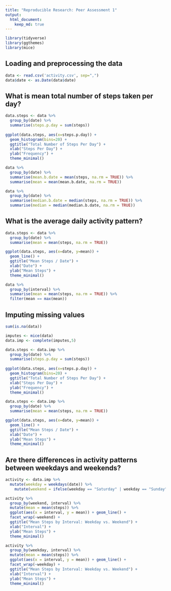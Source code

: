 ```yaml
---
title: "Reproducible Research: Peer Assessment 1"
output: 
  html_document:
    keep_md: true
---
```


```r
library(tidyverse)
library(ggthemes)
library(mice)
```

## Loading and preprocessing the data
```r
data <- read.csv('activity.csv', sep=",")
data$date <- as.Date(data$date)
```


## What is mean total number of steps taken per day?
```r
data.steps <- data %>%
  group_by(date) %>%
  summarise(steps.p.day = sum(steps))
  
ggplot(data.steps, aes(x=steps.p.day)) +
  geom_histogram(bins=20) +
  ggtitle("Total Number of Steps Per Day") + 
  xlab("Steps Per Day") + 
  ylab("Frequency") +
  theme_minimal()
```

```r
data %>%
  group_by(date) %>%
  summarise(mean.b.date = mean(steps, na.rm = TRUE)) %>%
  summarise(mean = mean(mean.b.date, na.rm = TRUE))
```

```r
data %>%
  group_by(date) %>%
  summarise(median.b.date = median(steps, na.rm = TRUE)) %>%
  summarise(median = median(median.b.date, na.rm = TRUE))
```

## What is the average daily activity pattern?
```r
data.steps <- data %>%
  group_by(date) %>%
  summarise(mean = mean(steps, na.rm = TRUE))

ggplot(data.steps, aes(x=date, y=mean)) +
  geom_line() +
  ggtitle("Mean Steps / Date") + 
  xlab("Date") + 
  ylab("Mean Steps") +
  theme_minimal()
```

```r
data %>%
  group_by(interval) %>%
  summarise(mean = mean(steps, na.rm = TRUE)) %>%
  filter(mean == max(mean))
```


## Imputing missing values
```r
sum(is.na(data))
```

```r
imputes <- mice(data)
data.imp <- complete(imputes,5)
```

```r
data.steps <- data.imp %>%
  group_by(date) %>%
  summarise(steps.p.day = sum(steps))
  
ggplot(data.steps, aes(x=steps.p.day)) +
  geom_histogram(bins=20) +
  ggtitle("Total Number of Steps Per Day") + 
  xlab("Steps Per Day") + 
  ylab("Frequency") +
  theme_minimal()
```

```r
data.steps <- data.imp %>%
  group_by(date) %>%
  summarise(mean = mean(steps, na.rm = TRUE))

ggplot(data.steps, aes(x=date, y=mean)) +
  geom_line() +
  ggtitle("Mean Steps / Date") + 
  xlab("Date") + 
  ylab("Mean Steps") +
  theme_minimal()
```

## Are there differences in activity patterns between weekdays and weekends?
```r
activity <- data.imp %>% 
  mutate(weekday = weekdays(date)) %>%
    mutate(weekend = ifelse(weekday == "Saturday" | weekday == "Sunday", "Weekend", "Weekday"))
```

```r
activity %>% 
  group_by(weekend, interval) %>% 
  mutate(mean = mean(steps)) %>%
  ggplot(aes(x = interval, y = mean)) + geom_line() +
  facet_wrap(~weekend) +
  ggtitle("Mean Steps by Interval: Weekday vs. Weekend") + 
  xlab("Interval") + 
  ylab("Mean Steps") +
  theme_minimal()

activity %>% 
  group_by(weekday, interval) %>% 
  mutate(mean = mean(steps)) %>%
  ggplot(aes(x = interval, y = mean)) + geom_line() +
  facet_wrap(~weekday) +
  ggtitle("Mean Steps by Interval: Weekday vs. Weekend") + 
  xlab("Interval") + 
  ylab("Mean Steps") +
  theme_minimal()
```









